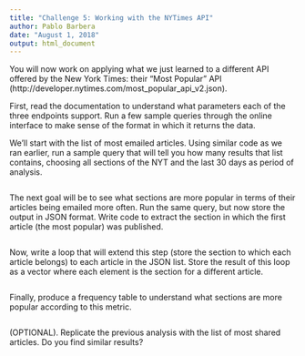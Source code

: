 ```yaml
---
title: "Challenge 5: Working with the NYTimes API"
author: Pablo Barbera
date: "August 1, 2018"
output: html_document
---
```


You will now work on applying what we just learned to a different API offered by the New York Times: their "Most Popular" API (http://developer.nytimes.com/most_popular_api_v2.json).

First, read the documentation to understand what parameters each of the three endpoints support. Run a few sample queries through the online interface to make sense of the format in which it returns the data.

We'll start with the list of most emailed articles. Using similar code as we ran earlier, run a sample query that will tell you how many results that list contains, choosing all sections of the NYT and the last 30 days as period of analysis.

```r

```

The next goal will be to see what sections are more popular in terms of their articles being emailed more often. Run the same query, but now store the output in JSON format. Write code to extract the section in which the first article (the most popular) was published.

```r

```

Now, write a loop that will extend this step (store the section to which each article belongs) to each article in the JSON list. Store the result of this loop as a vector where each element is the section for a different article.

```r

```

Finally, produce a frequency table to understand what sections are more popular according to this metric.

```r

```

(OPTIONAL). Replicate the previous analysis with the list of most shared articles. Do you find similar results?

```r

```





